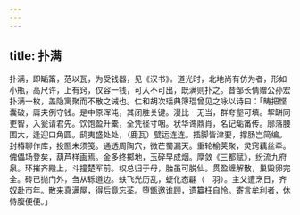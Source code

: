 ```yaml
---
---
---
```

title: 扑满
---



扑满，即缿筩，范以瓦，为受钱器，见《汉书》。道光时，北地尚有仿为者，形如小瓶，高尺许，上有窍，仅容一钱，可入不可出，既满则扑之。昔邹长倩赠公孙宏扑满一枚，盖隐寓聚而不散之诫也。仁和胡次瑶典簿琨曾见之咏以诗曰：「畴把悭囊破，庸夫例守钱。是中原浑沌，其闭胜关键。漫比　无当，群夸壑可填。挈缾同吏智，入瓮请君先。饮饱盈升橐，全凭径寸咽。状华谗鼎肖，名记缿筩传。廓落腰围大，逢迎口角圆。鸱夷盛处处，（鹿瓦）甓运连连。插脚皆津要，撑肠岂简编。封椿聊作库，投匦未须笺。通透周陶穴，微芒蜀漏天。重轮榆荚聚，灵窍藕丝牵。傀儡场登矣，葫芦样画焉。金多终掷地，玉碎早成烟。厚敛《三都赋》，纷流九府泉。环摧齐殿上，斗撞楚军前。权总归于母，胎虽可脱仙。贯盈缠解散，巢毁卵完全。砖已抛门外，刍从轹道边。蚨飞光历乱，蜨化态翩（　羽）。主父遭烹日，齐奴赴市年。散来真满屋，得后竟忘荃。堕甑邀谁顾，遗籯枉自怜。寄言牟利者，休恃腹便便。」